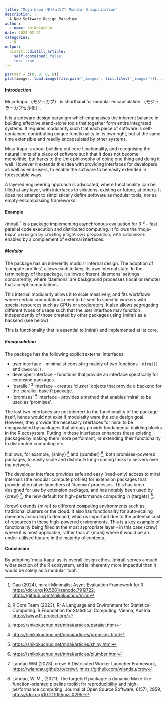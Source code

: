 ```yaml
---
title: "Moju-kapu（モジュカプ）Modular Encapsulation"
description: |
  A New Software Design Paradigm
author:
  - name: shikokuchuo
date: 2024-02-21
categories:
  - R
output:
  distill::distill_article:
    self_contained: false
    toc: true
---
```


```r
par(mar = c(0, 0, 0, 0))
plot(imager::load.image(file.path("_images", list.files("_images"))), axes = FALSE)
```

#### Introduction

Moju-kapu （モジュカプ） is shorthand for modular encapsulation （モジュラーカプセル化）.

It is a software design paradigm which emphasises the inherent balance in building effective stand-alone tools that together form entire integrated systems. It requires modularity such that each piece of software is self-contained, contributing unique functionality in its own right, but at the same time extensible and readily encapsulated by other systems.

Moju-kapu is about building out core functionality, and recognising the natural limits of a piece of software such that it does not become monolithic, but harks to the Unix philosophy of doing one thing and doing it well. However it extends this idea with providing interfaces for developers as well as end-users, to enable the software to be easily extended in foreseeable ways.

A layered engineering approach is advocated, where functionality can be filled at any layer, with interfaces to solutions, existing or future, at others. It does not attempt to simplistically define software as modular tools, nor as empty encompassing frameworks.

#### Example

{mirai} [^1] is a package implementing asynchronous evaluation for R [^2] – fast parallel code execution and distributed computing. It follows the 'moju-kapu' paradigm by creating a tight core proposition, with extensions enabled by a complement of external interfaces.

[^1]: Gao (2024), mirai: Minimalist Async Evaluation Framework for R, <https://doi.org/10.5281/zenodo.7912722>, <https://github.com/shikokuchuo/mirai>

[^2]: R Core Team (2023), R: A Language and Environment for Statistical Computing. R Foundation for Statistical Computing, Vienna, Austria. <https://www.R-project.org/>

##### Modular

The package has an inherently modular internal design. The adoption of 'compute profiles', allows each to keep its own internal state. In the terminology of the package, it allows different 'daemons' settings concurrently, where 'daemons' are background processes (local or remote) that accept computations.

This internal modularity allows it to scale massively, and fits workflows where certain computations need to be sent to specific workers with special resources such as GPUs or accelerators. It also allows segregating different types of usage such that the user interface may function independently of those created by other packages using {mirai} as a backend (see below).

This is functionality that is essential to {mirai} and implemented at its core.

##### Encapsulation

The package has the following explicit external interfaces:

-   user interface - minimalist consisting mainly of two functions - `mirai()` and `daemons()`.
-   developer interface - functions that provide an interface specfically for extension packages.
-   'parallel' [^3] interface - creates 'cluster' objects that provide a backend for the 'parallel' base R package.
-   'promises' [^4] interface - provides a method that enables 'mirai' to be used as 'promises'.

[^3]: <https://shikokuchuo.net/mirai/articles/parallel.html>

[^4]: <https://shikokuchuo.net/mirai/articles/promises.html>

The last two interfaces are not inherent to the functionality of the package itself, hence would not exist if modularity were the sole design goal. However, they provide the necessary interfaces for mirai to be encapsulated by packages that already provide fundamental building blocks in the R ecosystem. Putting in these interfaces enhances these existing packages by making them more performant, or extending their functionality to distributed computing etc.

It allows, for example, {shiny} [^5] and {plumber} [^6], both promises-powered packages, to easily scale and distribute long-running tasks to servers over the network.

[^5]: <https://shikokuchuo.net/mirai/articles/shiny.html>

[^6]: <https://shikokuchuo.net/mirai/articles/plumber.html>

The developer interface provides safe and easy (read-only) access to mirai internals (the modular compute profiles) for extension packages that provide alternative launchers of 'daemon' processes. This has been designed for use by extension packages, and has notably been used by {crew} [^7], the new default for high-performance computing in {targets} [^8].

[^7]: Landau WM (2023), crew: A Distributed Worker Launcher Framework, <https://wlandau.github.io/crew/>, <https://github.com/wlandau/crew>

[^8]: Landau, W. M., (2021), The targets R package: a dynamic Make-like function-oriented pipeline toolkit for reproducibility and high-performance computing. Journal of Open Source Software, 6(57), 2959, <https://doi.org/10.21105/joss.02959>

{crew} extends {mirai} to different computing environments such as traditional clusters or the cloud. It also has functionality for auto-scaling daemons according to demand, which is important due to the potential cost of resources in these high-powered environments. This is a key example of functionality being filled at the most appropriate layer - in this case {crew} where it is most applicable, rather than at {mirai} where it would be an under-utilised feature in the majority of contexts.

#### Conclusion

By adopting 'moju-kapu' as its overall design ethos, {mirai} serves a much wider section of the R ecosystem, and is inherently more impactful than it would be solely as a modular 'tool'.
